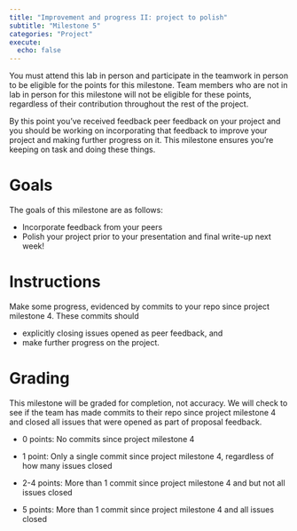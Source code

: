 ```yaml
---
title: "Improvement and progress II: project to polish"
subtitle: "Milestone 5"
categories: "Project"
execute:
  echo: false
---
```


::: callout-important
You must attend this lab in person and participate in the teamwork in person to be eligible for the points for this milestone.
Team members who are not in lab in person for this milestone will not be eligible for these points, regardless of their contribution throughout the rest of the project.
:::

By this point you've received feedback peer feedback on your project and you should be working on incorporating that feedback to improve your project and making further progress on it.
This milestone ensures you're keeping on task and doing these things.

# Goals

The goals of this milestone are as follows:

-   Incorporate feedback from your peers
-   Polish your project prior to your presentation and final write-up next week!

# Instructions

Make some progress, evidenced by commits to your repo since project milestone 4. 
These commits should

-   explicitly closing issues opened as peer feedback, and
-   make further progress on the project.

# Grading

This milestone will be graded for completion, not accuracy.
We will check to see if the team has made commits to their repo since project milestone 4 and closed all issues that were opened as part of proposal feedback.

-   0 points: No commits since project milestone 4

-   1 point: Only a single commit since project milestone 4, regardless of how many issues closed

-   2-4 points: More than 1 commit since project milestone 4 and but not all issues closed

-   5 points: More than 1 commit since project milestone 4 and all issues closed
